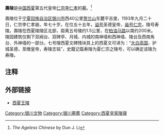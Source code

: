 {{文物保护单位
| 级别 = 全国
| 图片 = 西夏王陵7号陵.svg
| 名称 = [[西夏王陵|西夏陵]]<br/><small>壽陵
| 编号 = 3-248
| 分类 = 墓葬
| 时代 = [[西夏|西夏]]
| 所在 = [[宁夏回族自治区|宁夏回族自治区]][[银川市|银川市]]
| 登录 = 1988年
| Cat = 宁夏全国重点文物保护单位
}}
'''壽陵'''是[[中国|中国]][[西夏|西夏]]第五代皇帝[[夏仁宗|仁宗]][[李仁孝|李仁孝]]的[[墓|墓]]。<ref>''The Ageless Chinese'' by Dun J. Li</ref>

壽陵位于[[宁夏回族自治区|宁夏回族自治区]][[银川市|银川市]]西40公里[[贺兰山|贺兰山]]东麓平吉堡，1193年九月二十日，仁宗李仁孝崩，年七十岁。在位五十五年，[[谥号|谥号]]圣德皇帝，[[庙号|庙号]][[仁宗|仁宗]]，陵号寿陵。壽陵在西夏陵陵区北部，距离五号陵约1.5公里，在[[柏油|柏油]][[马路|马路]]以南约200米。陵园建筑仅剩下双阙台、双碑亭、月城、内城的南神墙和西神墙、陵台及西南角台、外神墙的一部分。七号陵西夏文碑残块其上的西夏文可译为：“[[大白高国|大白高国]]，护城圣德，至缴皇帝，寿陵志铭”，史籍记载寿陵为夏仁宗之陵号，可以确定该陵为寿陵。

==注释==
{{reflist}}

==外部链接==
*[https://web.archive.org/web/20140719063523/http://xixialing.com/ 西夏王陵]

{{宁夏全国重点文物保护单位}}

[[Category:银川文物|Category:银川文物]]
[[Category:银川墓葬|Category:银川墓葬]]
[[Category:西夏皇家陵寝|Category:西夏皇家陵寝]]